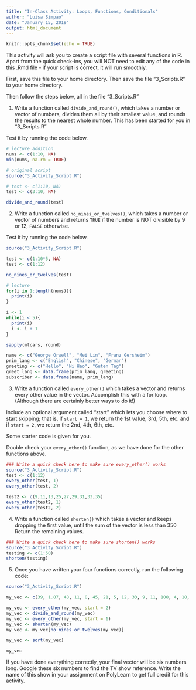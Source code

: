 ```yaml
---
title: "In-Class Activity: Loops, Functions, Conditionals"
author: "Luisa Simpao"
date: "January 15, 2019"
output: html_document
---
```


```r
knitr::opts_chunk$set(echo = TRUE)
```

This activity will ask you to create a script file with several functions in R. Apart from the quick check-ins, you will NOT need to edit any of the code in this .Rmd file - if your script is correct, it will run smoothly.

First, save this file to your home directory.  Then save the file "3_Scripts.R" to your home directory.  

Then follow the steps below, all in the file "3_Scripts.R"

1. Write a function called `divide_and_round()`, which takes a number or vector of numbers, divides them all by their smallest value, and rounds the results to the nearest whole number. This has been started for you in "3_Scripts.R"

Test it by running the code below.

```r
# lecture addition
nums <- c(1:10, NA)
min(nums, na.rm = TRUE)

# original script
source("3_Activity_Script.R")

# test <- c(1:10, NA)
test <- c(3:10, NA)

divide_and_round(test)
```


2. Write a function called `no_nines_or_twelves()`, which takes a number or vector of numbers and returns `TRUE` if the number is NOT divisible by 9 or 12, `FALSE` otherwise.


Test it by running the code below.

```r
source("3_Activity_Script.R")

test <- c(1:10*5, NA)
test <- c(1:12)

no_nines_or_twelves(test)
```

```r
# lecture
for(i in 1:length(nums)){
  print(i)
}

i <- 1
while(i < 5){
  print(i)
  i <- i + 1
}

sapply(mtcars, round)

name <- c("George Orwell", "Mei Lin", "Franz Gersheim")
prim_lang <- c("English", "Chinese", "German")
greeting <- c("Hello", "Ni Hao", "Guten Tag")
greet_lang <- data.frame(prim_lang, greeting)
subscriber <- data.frame(name, prim_lang)
```

3. Write a function called `every_other()` which takes a vector and returns every other value in the vector.  Accomplish this with a for loop.  (Although there are certainly better ways to do it!) 

Include an optional argument called "start" which lets you choose where to start skipping; that is, if `start = 1`, we return the 1st value, 3rd, 5th, etc. and if `start = 2`, we return the 2nd, 4th, 6th, etc. 

Some starter code is given for you.

Double check your `every_other()` function, as we have done for the other functions above. 

```r
### Write a quick check here to make sure every_other() works
source("3_Activity_Script.R")
test <- c(1:12)
every_other(test, 1)
every_other(test, 2)

test2 <- c(9,11,13,25,27,29,31,33,35)
every_other(test2, 1)
every_other(test2, 2)

```



4. Write a function called `shorten()` which takes a vector and keeps dropping the first value, until the sum of the vector is less than 350  Return the remaining values.


```r
### Write a quick check here to make sure shorten() works
source("3_Activity_Script.R")
testing <- c(1:50)
shorten(testing)

```



5. Once you have written your four functions correctly, run the following code:

```r

source("3_Activity_Script.R")

my_vec <- c(39, 1.87, 48, 11, 8, 45, 21, 5, 12, 33, 9, 11, 108, 4, 18, 5, 16, 17, 8, 48, 27, 24, 4, 22, 12, 27, 23, 46, 42, 35, 15, 34, 36, 26, 18, 10, 18.21, 72.04, 36.9, 41.81, 29, 89.75, 34.03, 20.18, 48.74, 15.76, 31.86, 83.6, 43.55, 39.99, 23.55, 8.54, 24.71, 22.02, 9.71, 62.14, 35.46, 16.61, 15.66, 21.29, 30.52, 201.07, 45.81, 7.85, 30.13, 34.14, 22.62, 10.2, 6.02, 30.12, 10.64, 31.72, 24.57, 14.43, 43.37, 89.93, 44.72, 51.32, 13.62, 45.56, 22.96, 7.05, 29.99, 41.38, 26.59, 23.04, 19.82, 50.73, 39.56, 43.79, 30.22, 85.85, 5.78, 78.85, 29.52, 66.27, 44.06, 27.28, 24.43, 64.32, 3.35, 67.45, 46.72, 48.44, 48.65, 33.3, 40.28, 19.04)

my_vec <- every_other(my_vec, start = 2)
my_vec <- divide_and_round(my_vec)
my_vec <- every_other(my_vec, start = 1)
my_vec <- shorten(my_vec)
my_vec <- my_vec[no_nines_or_twelves(my_vec)]

my_vec <- sort(my_vec)

my_vec

```

If you have done everything correctly, your final vector will be six numbers long.  Google these six numbers to find the TV show reference.  Write the name of this show in your assignment on PolyLearn to get full credit for this activity.











